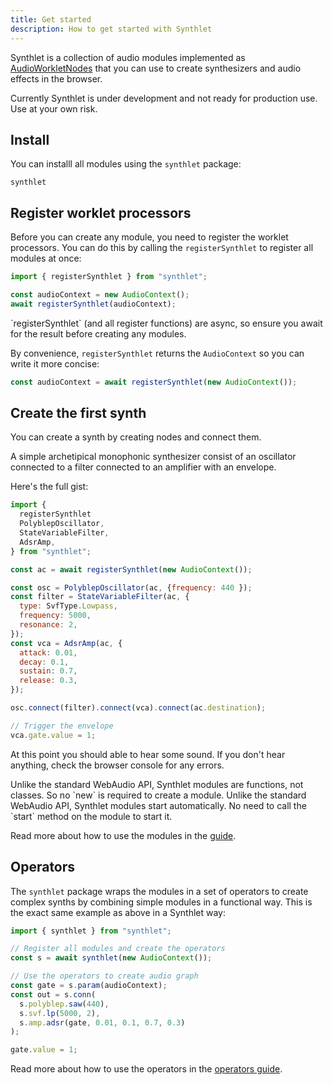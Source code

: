 ```yaml
---
title: Get started
description: How to get started with Synthlet
---
```


Synthlet is a collection of audio modules implemented as [AudioWorkletNodes](https://developer.mozilla.org/en-US/docs/Web/API/AudioWorklet) that you can use to create synthesizers and audio effects in the browser.

<Callout title="Synthlet is still wip" type="warn">
  Currently Synthlet is under development and not ready for production use. Use
  at your own risk.
</Callout>

## Install

You can installl all modules using the `synthlet` package:

```package-install
synthlet
```

## Register worklet processors

Before you can create any module, you need to register the worklet processors. You can do this by calling the `registerSynthlet` to register all modules at once:

```js
import { registerSynthlet } from "synthlet";

const audioContext = new AudioContext();
await registerSynthlet(audioContext);
```

<Callout title="Register is async" type="warn">
  `registerSynthlet` (and all register functions) are async, so ensure you await
  for the result before creating any modules.
</Callout>

By convenience, `registerSynthlet` returns the `AudioContext` so you can write it more concise:

```js
const audioContext = await registerSynthlet(new AudioContext());
```

## Create the first synth

You can create a synth by creating nodes and connect them.

A simple archetipical monophonic synthesizer consist of an oscillator connected to a filter connected to an amplifier with an envelope.

Here's the full gist:

```js
import {
  registerSynthlet
  PolyblepOscillator,
  StateVariableFilter,
  AdsrAmp,
} from "synthlet";

const ac = await registerSynthlet(new AudioContext());

const osc = PolyblepOscillator(ac, {frequency: 440 });
const filter = StateVariableFilter(ac, {
  type: SvfType.Lowpass,
  frequency: 5000,
  resonance: 2,
});
const vca = AdsrAmp(ac, {
  attack: 0.01,
  decay: 0.1,
  sustain: 0.7,
  release: 0.3,
});

osc.connect(filter).connect(vca).connect(ac.destination);

// Trigger the envelope
vca.gate.value = 1;
```

At this point you should able to hear some sound. If you don't hear anything, check the browser console for any errors.

<Callout title="No new required" type="warn">
  Unlike the standard WebAudio API, Synthlet modules are functions, not classes.
  So no `new` is required to create a module.
</Callout>

<Callout title="No start required" type="warn">
  Unlike the standard WebAudio API, Synthlet modules start automatically. No
  need to call the `start` method on the module to start it.
</Callout>

Read more about how to use the modules in the [guide](/docs/guide).

## Operators

The `synthlet` package wraps the modules in a set of operators to create complex synths by combining simple modules in a functional way. This is the exact same example as above in a Synthlet way:

```js
import { synthlet } from "synthlet";

// Register all modules and create the operators
const s = await synthlet(new AudioContext());

// Use the operators to create audio graph
const gate = s.param(audioContext);
const out = s.conn(
  s.polyblep.saw(440),
  s.svf.lp(5000, 2),
  s.amp.adsr(gate, 0.01, 0.1, 0.7, 0.3)
);

gate.value = 1;
```

Read more about how to use the operators in the [operators guide](/docs/dsl).
